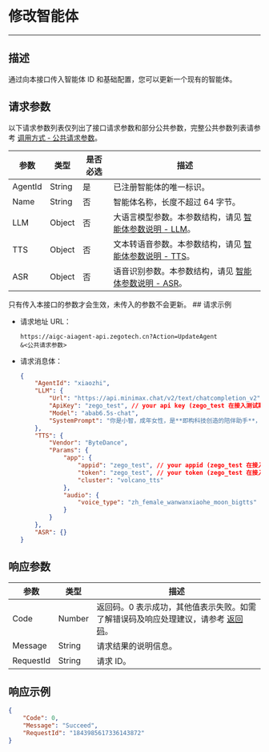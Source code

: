 # 修改智能体

---

##  描述

通过向本接口传入智能体 ID 和基础配置，您可以更新一个现有的智能体。


<PostPrototype link="https://aigc-aiagent-api.zegotech.cn?Action=UpdateAgent" />

## 请求参数

以下请求参数列表仅列出了接口请求参数和部分公共参数，完整公共参数列表请参考 [调用方式 - 公共请求参数](./../Accessing%20Server%20APIs.mdx#公共请求参数)。

| 参数               | 类型   | 是否必选 | 描述             |
|------------------|------|------|-------------------------|
| AgentId          | String | 是    | 已注册智能体的唯一标识。                                                             |
| Name            | String | 否       | 智能体名称，长度不超过 64 字节。                                                                 |
| LLM             | Object | 否       | 大语言模型参数。本参数结构，请见 [智能体参数说明 - LLM](./../Common%20Parameter%20Description.mdx#llm)。                                                            |
| TTS             | Object | 否       | 文本转语音参数。本参数结构，请见 [智能体参数说明 - TTS](./../Common%20Parameter%20Description.mdx#tts)。                                                              |
| ASR             | Object | 否       | 语音识别参数。本参数结构，请见 [智能体参数说明 - ASR](./../Common%20Parameter%20Description.mdx#asr)。                                                              |

<Note title="说明">
只有传入本接口的参数才会生效，未传入的参数不会更新。
</Note>
## 请求示例

- 请求地址 URL：

    ```https
    https://aigc-aiagent-api.zegotech.cn?Action=UpdateAgent
    &<公共请求参数>
    ```

- 请求消息体：
    ```json
    {
        "AgentId": "xiaozhi",
        "LLM": {
            "Url": "https://api.minimax.chat/v2/text/chatcompletion_v2",
            "ApiKey": "zego_test", // your api key (zego_test 在接入测试期间(AI Agent 服务开通 2 周内)可使用，详情请查看快速开始说明)
            "Model": "abab6.5s-chat",
            "SystemPrompt": "你是小智，成年女性，是**即构科技创造的陪伴助手**，上知天文下知地理，聪明睿智、热情友善。\n对话要求：1、按照人设要求与用户对话。\n2、不能超过100字。"
        },
        "TTS": {
            "Vendor": "ByteDance",
            "Params": {
                "app": {
                    "appid": "zego_test", // your appid (zego_test 在接入测试期间(AI Agent 服务开通 2 周内)可使用，详情请查看快速开始说明)
                    "token": "zego_test", // your token (zego_test 在接入测试期间(AI Agent 服务开通 2 周内)可使用，详情请查看快速开始说明)
                    "cluster": "volcano_tts"
                },
                "audio": {
                    "voice_type": "zh_female_wanwanxiaohe_moon_bigtts" // your voice type
                }
            }
        },
        "ASR": {}
    }
    ```

## 响应参数

| 参数 | 类型 | 描述 |
|------|------|------|
| Code | Number | 返回码。0 表示成功，其他值表示失败。如需了解错误码及响应处理建议，请参考 [返回码](./../Return%20codes.mdx)。 |
| Message | String | 请求结果的说明信息。 |
| RequestId | String | 请求 ID。 |

## 响应示例

```json
{
    "Code": 0,
    "Message": "Succeed",
    "RequestId": "1843985617336143872"
}
```